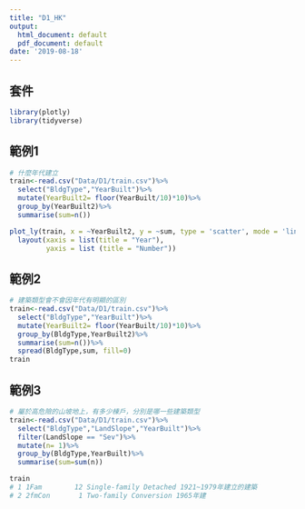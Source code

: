 ---
title: "D1_HK"
output:
  html_document: default
  pdf_document: default
date: '2019-08-18'
---

## 套件
```{r cars}
library(plotly)
library(tidyverse)
```

## 範例1 
```{r cars}
# 什麼年代建立
train<-read.csv("Data/D1/train.csv")%>%
  select("BldgType","YearBuilt")%>%
  mutate(YearBuilt2= floor(YearBuilt/10)*10)%>%
  group_by(YearBuilt2)%>%
  summarise(sum=n())

plot_ly(train, x = ~YearBuilt2, y = ~sum, type = 'scatter', mode = 'lines')%>%
  layout(xaxis = list(title = "Year"),
         yaxis = list (title = "Number"))
```

## 範例2
```{r pressure, echo=FALSE}
# 建築類型會不會因年代有明顯的區別
train<-read.csv("Data/D1/train.csv")%>%
  select("BldgType","YearBuilt")%>%
  mutate(YearBuilt2= floor(YearBuilt/10)*10)%>%
  group_by(BldgType,YearBuilt2)%>%
  summarise(sum=n())%>%
  spread(BldgType,sum, fill=0)
train
```

## 範例3
```{r cars}
# 屬於高危險的山坡地上，有多少棟戶，分別是哪一些建築類型
train<-read.csv("Data/D1/train.csv")%>%
  select("BldgType","LandSlope","YearBuilt")%>%
  filter(LandSlope == "Sev")%>%
  mutate(n= 1)%>%
  group_by(BldgType,YearBuilt)%>%
  summarise(sum=sum(n))

train
# 1 1Fam        12 Single-family Detached 1921~1979年建立的建築
# 2 2fmCon       1 Two-family Conversion 1965年建
```
